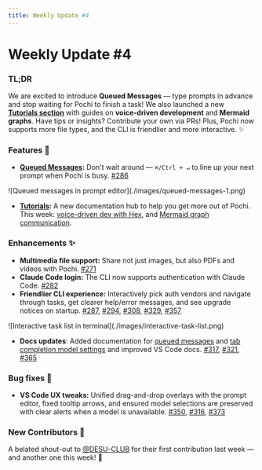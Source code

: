 ```yaml
---
title: Weekly Update #4
---
```


# Weekly Update #4

### TL;DR

We are excited to introduce **Queued Messages** — type prompts in advance and stop waiting for Pochi to finish a task! We also launched a new [**Tutorials section**](https://docs.getpochi.com/tutorials/) with guides on **voice-driven development** and **Mermaid graphs**. Have tips or insights? Contribute your own via PRs! Plus, Pochi now supports more file types, and the CLI is friendlier and more interactive. ✨

### Features 🚀

- **[Queued Messages](https://docs.getpochi.com/queued-messages/):** Don't wait around — `⌘/Ctrl + ↵` to line up your next prompt when Pochi is busy. [#286](https://github.com/TabbyML/pochi/pull/286)
<div className="w-4/7 md:ml-8 *:shadow-xl/30 *:rounded-lg">![Queued messages in prompt editor](./images/queued-messages-1.png)</div>

- **[Tutorials](https://docs.getpochi.com/tutorials/):** A new documentation hub to help you get more out of Pochi. This week: [voice-driven dev with Hex](https://docs.getpochi.com/tutorials/hex/), and [Mermaid graph communication](https://docs.getpochi.com/tutorials/mermaid-graph/).

### Enhancements ✨

- **Multimedia file support:** Share not just images, but also PDFs and videos with Pochi. [#271](https://github.com/TabbyML/pochi/pull/271)
- **Claude Code login:** The CLI now supports authentication with Claude Code. [#282](https://github.com/TabbyML/pochi/pull/282)
- **Friendlier CLI experience:** Interactively pick auth vendors and navigate through tasks, get clearer help/error messages, and see upgrade notices on startup. [#287](https://github.com/TabbyML/pochi/pull/287), [#294](https://github.com/TabbyML/pochi/pull/294), [#308](https://github.com/TabbyML/pochi/pull/308), [#329](https://github.com/TabbyML/pochi/pull/329), [#357](https://github.com/TabbyML/pochi/pull/357)
<div className="w-4/7 md:ml-8 *:shadow-xl/30 *:rounded-lg">![Interactive task list in terminal](./images/interactive-task-list.png)</div>

- **Docs updates**: Added documentation for [queued messages](https://docs.getpochi.com/queued-messages/) and [tab completion model settings](https://docs.getpochi.com/tab-completion/#tab-completion-model-settings) and improved VS Code docs. [#317](https://github.com/TabbyML/pochi/pull/317), [#321](https://github.com/TabbyML/pochi/pull/321), [#365](https://github.com/TabbyML/pochi/pull/365)

### Bug fixes 🐛

- **VS Code UX tweaks:** Unified drag-and-drop overlays with the prompt editor, fixed tooltip arrows, and ensured model selections are preserved with clear alerts when a model is unavailable. [#350](https://github.com/TabbyML/pochi/pull/350), [#316](https://github.com/TabbyML/pochi/pull/316), [#373](https://github.com/TabbyML/pochi/pull/373)

### New Contributors 🐾

A belated shout-out to [@DESU-CLUB](https://github.com/DESU-CLUB) for their first contribution last week — and another one this week! 🥳
